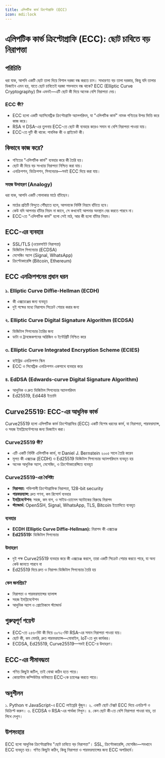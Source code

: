 ```yaml
---
title: এলিপটিক কার্ভ ক্রিপ্টোগ্রাফি (ECC)
icon: mdi:lock
---
```


# এলিপটিক কার্ভ ক্রিপ্টোগ্রাফি (ECC): ছোট চাবিতে বড় নিরাপত্তা

## পরিচিতি

ধরা যাক, আপনি একটি ছোট তালা দিয়ে বিশাল দরজা বন্ধ করতে চান। সাধারণত বড় তালা দরকার, কিন্তু যদি তালার ডিজাইন এমন হয়, যাতে ছোট চাবিতেই দরজা শক্তভাবে বন্ধ থাকে? ECC (Elliptic Curve Cryptography) ঠিক এমনই—এটি ছোট কী দিয়ে অনেক বেশি নিরাপত্তা দেয়।

### ECC কী?

- ECC হলো একটি অ্যাসিমেট্রিক ক্রিপ্টোগ্রাফি অ্যালগরিদম, যা "এলিপটিক কার্ভ" নামক গণিতের উপর ভিত্তি করে কাজ করে।
- RSA বা DSA-এর তুলনায় ECC-তে ছোট কী ব্যবহার করেও সমান বা বেশি নিরাপত্তা পাওয়া যায়।
- ECC-তে দুটি কী থাকে: পাবলিক কী ও প্রাইভেট কী।

## কিভাবে কাজ করে?

- গণিতের "এলিপটিক কার্ভ" ব্যবহার করে কী তৈরি হয়।
- ছোট কী দিয়ে বড় সংখ্যার নিরাপত্তা নিশ্চিত করা যায়।
- এনক্রিপশন, ডিক্রিপশন, সিগনেচার—সবই ECC দিয়ে করা যায়।

### সহজ উদাহরণ (Analogy)

ধরা যাক, আপনি একটি গোলাকার মাঠে হাঁটছেন।
- মাঠের প্রতিটি বিন্দুতে পৌঁছাতে হলে, আপনাকে নির্দিষ্ট নিয়মে হাঁটতে হবে।
- কেউ যদি আপনার হাঁটার নিয়ম না জানে, সে কখনোই আপনার অবস্থান বের করতে পারবে না।
- ECC-তে "এলিপটিক কার্ভ" হলো সেই মাঠ, আর কী হলো হাঁটার নিয়ম।

## ECC-এর ব্যবহার

- SSL/TLS (ওয়েবসাইট নিরাপত্তা)
- ডিজিটাল সিগনেচার (ECDSA)
- মেসেজিং অ্যাপ (Signal, WhatsApp)
- ক্রিপ্টোকারেন্সি (Bitcoin, Ethereum)

## ECC এনক্রিপশনের প্রধান ধরন

### ১. Elliptic Curve Diffie-Hellman (ECDH)
- কী এক্সচেঞ্জের জন্য ব্যবহৃত
- দুই পক্ষের মধ্যে নিরাপদে সিক্রেট শেয়ার করার জন্য

### ২. Elliptic Curve Digital Signature Algorithm (ECDSA)
- ডিজিটাল সিগনেচার তৈরির জন্য
- ডাটা ও ট্রানজেকশনের অরিজিন ও ইন্টেগ্রিটি নিশ্চিত করে

### ৩. Elliptic Curve Integrated Encryption Scheme (ECIES)
- হাইব্রিড এনক্রিপশন স্কিম
- ECC ও সিমেট্রিক এনক্রিপশন একসাথে ব্যবহার করে

### ৪. EdDSA (Edwards-curve Digital Signature Algorithm)
- আধুনিক ও দ্রুত ডিজিটাল সিগনেচার অ্যালগরিদম
- Ed25519, Ed448 ইত্যাদি

## Curve25519: ECC-এর আধুনিক কার্ভ

Curve25519 হলো এলিপটিক কার্ভ ক্রিপ্টোগ্রাফির (ECC) একটি বিশেষ ধরনের কার্ভ, যা নিরাপত্তা, পারফরম্যান্স, ও সহজ ইমপ্লিমেন্টেশনের জন্য ডিজাইন করা।

### Curve25519 কী?
- এটি একটি নির্দিষ্ট এলিপটিক কার্ভ, যা Daniel J. Bernstein ২০০৫ সালে তৈরি করেন
- মূলত কী এক্সচেঞ্জ (ECDH) ও Ed25519 ডিজিটাল সিগনেচার অ্যালগরিদমে ব্যবহৃত হয়
- অনেক আধুনিক অ্যাপ, মেসেজিং, ও ক্রিপ্টোকারেন্সিতে ব্যবহৃত

### Curve25519-এর বৈশিষ্ট্য
- **নিরাপত্তা:** শক্তিশালী ক্রিপ্টোগ্রাফিক নিরাপত্তা, 128-bit security
- **পারফরম্যান্স:** দ্রুত গণনা, কম রিসোর্স ব্যবহার
- **ইমপ্লিমেন্টেশন:** সহজ, কম বাগ, ও সাইড-চ্যানেল অ্যাটাকের বিরুদ্ধে নিরাপদ
- **স্ট্যান্ডার্ড:** OpenSSH, Signal, WhatsApp, TLS, Bitcoin ইত্যাদিতে ব্যবহৃত

### ব্যবহার
- **ECDH (Elliptic Curve Diffie-Hellman):** নিরাপদ কী এক্সচেঞ্জ
- **Ed25519:** ডিজিটাল সিগনেচার

### উদাহরণ
- দুই পক্ষ Curve25519 ব্যবহার করে কী এক্সচেঞ্জ করলে, তারা একটি সিক্রেট শেয়ার করতে পারে, যা অন্য কেউ জানতে পারবে না
- Ed25519 দিয়ে দ্রুত ও নিরাপদ ডিজিটাল সিগনেচার তৈরি হয়

### কেন জনপ্রিয়?
- নিরাপত্তা ও পারফরম্যান্সের ব্যালান্স
- সহজ ইমপ্লিমেন্টেশন
- আধুনিক অ্যাপ ও প্রোটোকলে স্ট্যান্ডার্ড

## গুরুত্বপূর্ণ পয়েন্ট

- ECC-তে ২৫৬-বিট কী দিয়ে ৩০৭২-বিট RSA-এর সমান নিরাপত্তা পাওয়া যায়।
- ছোট কী, কম মেমরি, দ্রুত পারফরম্যান্স—মোবাইল, IoT-তে খুব কার্যকর।
- ECDSA, Ed25519, Curve25519—সবই ECC-র উদাহরণ।

## ECC-এর সীমাবদ্ধতা

- গণিত কিছুটা জটিল, তাই বোঝা কঠিন হতে পারে।
- কোয়ান্টাম কম্পিউটার ভবিষ্যতে ECC-কে চ্যালেঞ্জ করতে পারে।

## অনুশীলন

১. Python বা JavaScript-এ ECC লাইব্রেরি খুঁজুন।
২. একটি ছোট টেক্সট ECC দিয়ে এনক্রিপ্ট ও ডিক্রিপ্ট করুন।
৩. ECDSA ও RSA-এর পার্থক্য লিখুন।
৪. কেন ছোট কী-তে বেশি নিরাপত্তা পাওয়া যায়, তা লিখে দেখুন।

## উপসংহার

ECC হলো আধুনিক ক্রিপ্টোগ্রাফির "ছোট চাবিতে বড় নিরাপত্তা"। SSL, ক্রিপ্টোকারেন্সি, মেসেজিং—সবখানে ECC ব্যবহৃত হয়। গণিত কিছুটা কঠিন, কিন্তু নিরাপত্তা ও পারফরম্যান্সের জন্য ECC অপরিহার্য।
